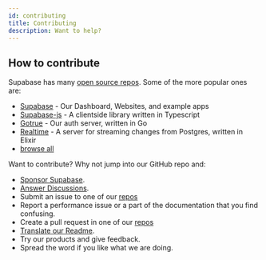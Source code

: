 ```yaml
---
id: contributing
title: Contributing
description: Want to help?
---
```


## How to contribute

Supabase has many [open source repos](https://github.com/orgs/supabase/repositories). Some of the more popular ones are:

- [Supabase](https://github.com/supabase/supabase) - Our Dashboard, Websites, and example apps
- [Supabase-js](https://github.com/supabase/supabase-js) - A clientside library written in Typescript
- [Gotrue](https://github.com/supabase/gotrue) - Our auth server, written in Go
- [Realtime](https://github.com/supabase/realtime) - A server for streaming changes from Postgres, written in Elixir
- [browse all](https://github.com/orgs/supabase/repositories)

Want to contribute? Why not jump into our GitHub repo and:

- [Sponsor Supabase](https://github.com/sponsors/supabase).
- [Answer Discussions](https://github.com/supabase/supabase/discussions).
- Submit an issue to one of our [repos](https://github.com/orgs/supabase/repositories)
- Report a performance issue or a part of the documentation that you find confusing.
- Create a pull request in one of our [repos](https://github.com/orgs/supabase/repositories)
- [Translate our Readme](https://github.com/supabase/supabase/issues/1341).
- Try our products and give feedback.
- Spread the word if you like what we are doing.

